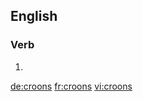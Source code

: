 ==English==

===Verb===
{{head|en}}

# {{en-third-person singular of|croon}}

[[de:croons]]
[[fr:croons]]
[[vi:croons]]